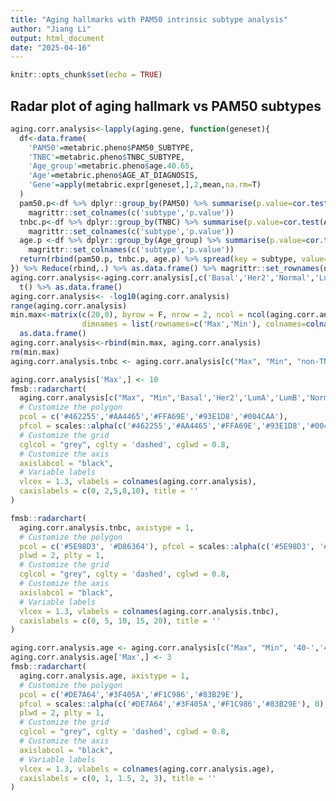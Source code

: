 ```yaml
---
title: "Aging hallmarks with PAM50 intrinsic subtype analysis"
author: "Jiang Li"
output: html_document
date: "2025-04-16"
---
```


```r
knitr::opts_chunk$set(echo = TRUE)
```

## Radar plot of aging hallmark vs PAM50 subtypes
```r
aging.corr.analysis<-lapply(aging.gene, function(geneset){
  df<-data.frame(
    'PAM50'=metabric.pheno$PAM50_SUBTYPE,
    'TNBC'=metabric.pheno$TNBC_SUBTYPE,
    'Age_group'=metabric.pheno$age.40.65,
    'Age'=metabric.pheno$AGE_AT_DIAGNOSIS,
    'Gene'=apply(metabric.expr[geneset,],2,mean,na.rm=T)
  )
  pam50.p<-df %>% dplyr::group_by(PAM50) %>% summarise(p.value=cor.test(Age, Gene)$p.value) %>% 
    magrittr::set_colnames(c('subtype','p.value'))
  tnbc.p<-df %>% dplyr::group_by(TNBC) %>% summarise(p.value=cor.test(Age, Gene)$p.value) %>% 
    magrittr::set_colnames(c('subtype','p.value'))
  age.p <-df %>% dplyr::group_by(Age_group) %>% summarise(p.value=cor.test(Age, Gene)$p.value) %>% 
    magrittr::set_colnames(c('subtype','p.value'))
  return(rbind(pam50.p, tnbc.p, age.p) %>% spread(key = subtype, value=p.value))
}) %>% Reduce(rbind,.) %>% as.data.frame() %>% magrittr::set_rownames(names(aging.gene))
aging.corr.analysis<-aging.corr.analysis[,c('Basal','Her2','Normal','LumA','LumB','TNBC','non-TNBC','40-','41-55','56-65','66+')] %>% 
  t() %>% as.data.frame()
aging.corr.analysis<- -log10(aging.corr.analysis)
range(aging.corr.analysis)
min.max<-matrix(c(20,0), byrow = F, nrow = 2, ncol = ncol(aging.corr.analysis),
                dimnames = list(rownames=c('Max','Min'), colnames=colnames(aging.corr.analysis))) %>% 
  as.data.frame()
aging.corr.analysis<-rbind(min.max, aging.corr.analysis)
rm(min.max)
aging.corr.analysis.tnbc <- aging.corr.analysis[c("Max", "Min", "non-TNBC","TNBC"), ]

aging.corr.analysis['Max',] <- 10
fmsb::radarchart(
  aging.corr.analysis[c("Max", "Min",'Basal','Her2','LumA','LumB','Normal'), ], axistype = 1,
  # Customize the polygon
  pcol = c('#462255','#AA4465','#FFA69E','#93E1D8','#004CAA'), 
  pfcol = scales::alpha(c('#462255','#AA4465','#FFA69E','#93E1D8','#004CAA'), 0), plwd = 2, plty = 1,
  # Customize the grid
  cglcol = "grey", cglty = 'dashed', cglwd = 0.8,
  # Customize the axis
  axislabcol = "black", 
  # Variable labels
  vlcex = 1.3, vlabels = colnames(aging.corr.analysis),
  caxislabels = c(0, 2,5,8,10), title = ''
)

fmsb::radarchart(
  aging.corr.analysis.tnbc, axistype = 1,
  # Customize the polygon
  pcol = c('#5E98D3', '#D86364'), pfcol = scales::alpha(c('#5E98D3', '#D86364'), 0), 
  plwd = 2, plty = 1,
  # Customize the grid
  cglcol = "grey", cglty = 'dashed', cglwd = 0.8,
  # Customize the axis
  axislabcol = "black", 
  # Variable labels
  vlcex = 1.3, vlabels = colnames(aging.corr.analysis.tnbc),
  caxislabels = c(0, 5, 10, 15, 20), title = ''
)

aging.corr.analysis.age <- aging.corr.analysis[c("Max", "Min", '40-','41-55','56-65','66+'), ]
aging.corr.analysis.age['Max',] <- 3
fmsb::radarchart(
  aging.corr.analysis.age, axistype = 1,
  # Customize the polygon
  pcol = c('#DE7A64','#3F405A','#F1C986','#83B29E'), 
  pfcol = scales::alpha(c('#DE7A64','#3F405A','#F1C986','#83B29E'), 0), 
  plwd = 2, plty = 1,
  # Customize the grid
  cglcol = "grey", cglty = 'dashed', cglwd = 0.8,
  # Customize the axis
  axislabcol = "black", 
  # Variable labels
  vlcex = 1.3, vlabels = colnames(aging.corr.analysis.age),
  caxislabels = c(0, 1, 1.5, 2, 3), title = ''
)
```

